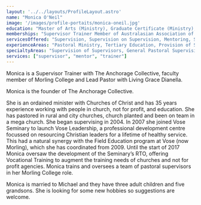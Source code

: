 ```yaml
---
layout: '../../layouts/ProfileLayout.astro'
name: "Monica O'Neil"
image: '/images/profile-portaits/monica-oneil.jpg'
education: "Master of Arts (Ministry), Graduate Certificate (Ministry), Graduate Certificate in Professional Supervision, Doctor of Ministry Candidate."
memberships: "Supervisor Trainer Member of Australasian Association of Supervisors (AAOS), Australian Christian Mentoring Network (ACMN), Australia New Zealand Association of Field Educators (ANZATFE), Accredited Minister with Churches of Christ in WA Inc."
servicesOffered: "Supervision, Supervision on Supervision, Mentoring, Speaker, Retreat Leader and Facilitator"
experienceAreas: "Pastoral Ministry, Tertiary Education, Provision of Supervision, Coaching and Mentoring, Trainer and Facilitator Training"
specialtyAreas: "Supervision of Supervisors, General Pastoral Supervision (including pastoral and vocational reflection), Facilitation of Communities of Practice, Training Seminars, and Retreats."
services: ["supervisor", "mentor", "trainer"]
---
```

Monica is a Supervisor Trainer with The Anchorage Collective, faculty member of Morling College and Lead Pastor with Living Grace Dianella.

Monica is the founder of The Anchorage Collective.

She is an ordained minister with Churches of Christ and has 35 years experience working with people in church, not for profit, and education.
She has pastored in rural and city churches, church planted and been on team in a mega church. She began supervising in 2004. In 2007 she joined Vose Seminary to launch Vose Leadership, a professional development centre focussed on resourcing Christian leaders for a lifetime of healthy service. This had a natural synergy with the Field Education program at Vose (now Morling), which she has coordinated from 2009. Until the start of 2017 Monica oversaw the development of the Seminary’s RTO, offering Vocational Training to augment the training needs of churches and not for profit agencies. Monica trains and oversees a team of pastoral supervisors in her Morling College role.

Monica is married to Michael and they have three adult children and five grandsons. She is looking for some new hobbies so suggestions are welcome.